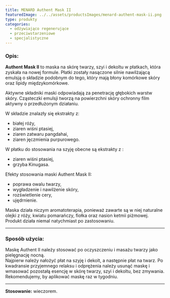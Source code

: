 ```yaml
---
title: MENARD Authent Mask II
featuredImage: ../../assets/productsImages/menard-authent-mask-ii.png
type: produkty
categories:
  - odżywiająco regenerujące
  - przeciwstarzeniowe
  - specjalistyczne
---
```


<h3>Opis:</h3>

**Authent Mask II** to maska na skórę twarzy, szyi i dekoltu w płatkach, która zyskała na nowej formule. Płatki zostały nasączone silnie nawilżającą emulsją o składzie podobnym do tego, który mają błony komórkowe skóry oraz lipidy międzykomórkowe.

Aktywne składniki maski odpowiadają za penetrację głębokich warstw skóry. Cząsteczki emulsji tworzą na powierzchni skóry ochronny film aktywny o przedłużonym działaniu.

W składzie znalazły się ekstrakty z:

- białej róży,
- ziaren wiśni ptasiej,
- ziaren zatwaru pangdahai,
- ziaren jęczmienia purpurowego.

W płatku do stosowania na szyję obecne są ekstrakty z :

- ziaren wiśni ptasiej,
- grzyba Kinugasa.

Efekty stosowania maski Authent Mask II:

- poprawa owalu twarzy,
- wygładzenie i nawilżenie skóry,
- rozświetlenie cery,
- ujędrnienie.

Maska działa niczym aromatoterapia, ponieważ zawarte są w niej naturalne olejki z róży, kwiatu pomarańczy, fiołka oraz nasion ketmii piżmowej. Produkt działa niemal natychmiast po zastosowaniu.

---

### Sposób użycia:

Maskę Authent II należy stosować po oczyszczeniu i masażu twarzy jako pielęgnację nocną.<br />
Najpierw należy nałożyć płat na szyję i dekolt, a następnie płat na twarz. Po kwadransie przyjemnego relaksu i odprężenia należy usunąć maskę i wmasować pozostałą esencję w skórę twarzy, szyi i dekoltu, bez zmywania. Rekomendujemy, by aplikować maskę raz w tygodniu.

---

**Stosowanie:** wieczorem.
